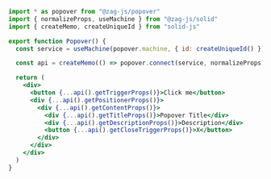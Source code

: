 ```jsx
import * as popover from "@zag-js/popover"
import { normalizeProps, useMachine } from "@zag-js/solid"
import { createMemo, createUniqueId } from "solid-js"

export function Popover() {
  const service = useMachine(popover.machine, { id: createUniqueId() })

  const api = createMemo(() => popover.connect(service, normalizeProps))

  return (
    <div>
      <button {...api().getTriggerProps()}>Click me</button>
      <div {...api().getPositionerProps()}>
        <div {...api().getContentProps()}>
          <div {...api().getTitleProps()}>Popover Title</div>
          <div {...api().getDescriptionProps()}>Description</div>
          <button {...api().getCloseTriggerProps()}>X</button>
        </div>
      </div>
    </div>
  )
}
```
